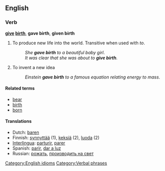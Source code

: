 ==English==
===Verb===
'''[[give]] [[birth]]''', '''gave birth''', '''given birth'''

# To produce new life into the world.  Transitive when used with ''to''.
#:''She '''gave birth''' to a beautiful baby girl''.
#:''It was clear that she was about to '''give birth'''.''
# To invent a new idea
#:''Einstein '''gave birth''' to a famous equation relating energy to mass''.

====Related terms====
*[[bear]]
*[[birth]]
*[[born]]

==== Translations ====
*Dutch: [[baren]]
*Finnish: [[synnyttää]] (1), [[keksiä]] (2), [[luoda]] (2)
*[[Interlingua]]: [[parturir]], [[parer]]
*Spanish: [[parir]], [[dar a luz]]
*Russian: [[рожать]], [[производить на свет]]

[[Category:English idioms]]
[[Category:Verbal phrases]]